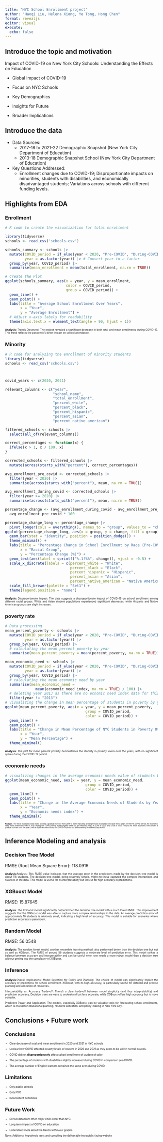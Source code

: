 ```yaml
---
title: "NYC School Enrollment project"
author: "Haoqi Liu, Helena Xiong, Ye Tong, Hong Chen"
format: revealjs
editor: visual
execute:
  echo: false
---
```


## Introduce the topic and motivation

Impact of COVID-19 on New York City Schools: Understanding the Effects on Education

-   Global Impact of COVID-19

-   Focus on NYC Schools

-   Key Demographics

-   Insights for Future

-   Broader Implications

## Introduce the data

-   Data Sources:
    -   2017-18 to 2021-22 Demographic Snapshot (New York City Department of Education)
    -   2013-18 Demographic Snapshot School (New York City Department of Education)
-   Key Questions Addressed:
    -   Enrollment changes due to COVID-19; Disproportionate impacts on minorities, students with disabilities, and economically disadvantaged students; Variations across schools with different funding levels.

## Highlights from EDA

::: panel-tabset
### Enrollment

```r
# R code to create the visualization for total enrollment

library(tidyverse)
schools <- read_csv('schools.csv')

schools_summary <- schools |>
  mutate(COVID_period = if_else(year < 2020, "Pre-COVID", "During-COVID"),
         year = as.factor(year)) |> # Convert year to a factor
  group_by(year, COVID_period) |>
  summarise(mean_enrollment = mean(total_enrollment, na.rm = TRUE))

# Create the Plot
ggplot(schools_summary, aes(x = year, y = mean_enrollment, 
                            color = COVID_period, 
                            group = COVID_period)) +
  geom_line() +
  geom_point() + 
  labs(title = "Average School Enrollment Over Years", 
       x = "Year", 
       y = "Average Enrollment") +
  # Adjust x-axis labels for readability
  theme(axis.text.x = element_text(angle = 90, hjust = 1))  
```

::: {style="font-size: 0.6em;  margin: 0 auto; text-align: justify;"}
<strong>Analysis:</strong> Trends Observed: The project revealed a significant decrease in both total and mean enrollments during COVID-19. This trend reflects the pandemic's direct impact on school attendance.
:::

### Minority

```r

# R code for analyzing the enrollment of minority students
library(tidyverse)
schools <- read_csv('schools.csv')



covid_years <- c(2020, 2021)

relevant_columns <- c("year", 
                      "school_name",
                      "total_enrollment", 
                      "percent_white", 
                      "percent_black", 
                      "percent_hispanic", 
                      "percent_asian", 
                      "percent_native_american")

filtered_schools <- schools |>
  select(all_of(relevant_columns))

correct_percentages <- function(x) {
  ifelse(x > 1, x / 100, x)
}

corrected_schools <- filtered_schools |>
  mutate(across(starts_with("percent"), correct_percentages))

avg_enrollment_pre_covid <- corrected_schools |> 
  filter(year < 2020) |>
  summarise(across(starts_with("percent"), mean, na.rm = TRUE))

avg_enrollment_during_covid <- corrected_schools |> 
  filter(year >= 2020) |>
  summarise(across(starts_with("percent"), mean, na.rm = TRUE))

percentage_change <- (avg_enrollment_during_covid - avg_enrollment_pre_covid) / 
  avg_enrollment_pre_covid * 100

percentage_change_long <- percentage_change |>
  pivot_longer(cols = everything(), names_to = "group", values_to = "change")
ggplot(percentage_change_long, aes(x = group, y = change, fill = group)) +
  geom_bar(stat = "identity", position = position_dodge()) +
  theme_minimal() +
  labs(title = "Percentage Change in School Enrollment by Race (Pre-COVID vs. During COVID)",
       x = "Racial Group",
       y = "Percentage Change (%)") +
  geom_text(aes(label = sprintf("%.1f%%", change)), vjust = -0.5) +
  scale_x_discrete(labels = c(percent_white = "White", 
                              percent_black = "Black", 
                              percent_hispanic = "Hispanic", 
                              percent_asian = "Asian", 
                              percent_native_american = "Native American")) +
  scale_fill_brewer(palette = "Set1") +
  theme(legend.position = "none")


```

::: {style="font-size: 0.6em;  margin: 0 auto; text-align: justify;"}
<strong>Analysis:</strong> Disproportionate Impact: The data suggests a disproportionate impact of COVID-19 on school enrollment among different racial groups. White and Asian student populations experienced significant decreases, while Hispanic and Native American groups saw slight increases.
:::

### poverty rate

```r

# Data processing 
mean_percent_poverty <- schools |>  
  mutate(COVID_period = if_else(year < 2020, "Pre-COVID", "During-COVID"),
         year = as.factor(year)) |>
  group_by(year, COVID_period) |>
  # calculating the mean percent poverty by year 
  summarise(mean_percent_poverty = mean(percent_poverty, na.rm = TRUE))

mean_economic_need <- schools |>  
  mutate(COVID_period = if_else(year < 2020, "Pre-COVID", "During-COVID"),
         year = as.factor(year)) |>
  group_by(year, COVID_period) |>
  # calculating the mean economic need by year 
  summarise(mean_economic_need = 
              mean(economic_need_index, na.rm = TRUE) / 100) |> 
  # deleting year 2013 as there are no ecnomic need index data for this year
  filter(year != "2013")  
# visualizing the change in mean percentage of students in poverty by years
ggplot(mean_percent_poverty, aes(x = year, y = mean_percent_poverty, 
                                     group = COVID_period, 
                                     color = COVID_period)) +
  geom_line() +
  geom_point() + 
  labs(title = "Change in Mean Percentage of NYC Students in Poverty Over the Years",
       x = "Year",
       y = "Mean Percentage") +
  theme_minimal() 


```

::: {style="font-size: 0.6em;  margin: 0 auto; text-align: justify;"}
<strong>Analysis:</strong> The plot for mean percent poverty demonstrates the stability in poverty levels over the years, with no significant spikes during the COVID-19 period.
:::

### economic needs

```r


# visualizing changes in the average economic needs value of students by years
ggplot(mean_economic_need, aes(x = year, y = mean_economic_need, 
                                     group = COVID_period, 
                                     color = COVID_period)) +
  geom_line() +
  geom_point() + 
  labs(title = "Change in the Average Economic Needs of Students by Years",
       x = "Year",
       y = "Economic needs index") +
  theme_minimal() 

```

::: {style="font-size: 0.4em;  margin: 0 auto; text-align: justify;"}
<strong>Analysis:</strong> The mean economic need index showed a gradual increase from 2014 to 2019, indicating a rising trend in economic need over these years. In the Pre-COVID period, the economic need index peaked at 0.745 in 2019. During the COVID period, it was slightly lower but still relatively high, at 0.744 in 2020 and 0.738 in 2021. The plot for mean economic need shows a gradual increase over the years, with a slight decrease during the COVID-19 period but still remaining at relatively high levels.
:::
:::

## Inference Modeling and analysis

::: panel-tabset
### Decision Tree Model

RMSE (Root Mean Square Error): 118.0916

::: {style="font-size: 0.6em;  margin: 0 auto; text-align: justify;"}
<strong>Analysis:</strong>Analysis: This RMSE value indicates that the average error in the predictions made by the decision tree model is about 118 students. The decision tree model, being relatively simple, might not have captured the complex interactions and nuances in the data. This model is useful for its interpretability but less so for high accuracy in predictions.
:::

### XGBoost Model

RMSE: 15.87645

::: {style="font-size: 0.6em;  margin: 0 auto; text-align: justify;"}
<strong>Analysis:</strong> The XGBoost model significantly outperformed the decision tree model with a much lower RMSE. This improvement suggests that the XGBoost model was able to capture more complex relationships in the data. An average prediction error of approximately 16 students is relatively small, indicating a high level of accuracy. This model is suitable for scenarios where prediction accuracy is paramount.
:::

### Random Model

RMSE: 56.0548

::: {style="font-size: 0.6em;  margin: 0 auto; text-align: justify;"}
<strong>Analysis:</strong> The random forest model, another ensemble learning method, also performed better than the decision tree but not as well as XGBoost. The RMSE of around 56 students suggests a moderate level of prediction error. This model strikes a balance between accuracy and interpretability and can be useful when one needs a more robust model than a decision tree without getting into the complexity of XGBoost.
:::

### Inference

::: {style="font-size: 0.6em;  margin: 0 auto; text-align: justify;"}
<strong>Analysis:</strong>Overall Implications: Model Selection for Policy and Planning: The choice of model can significantly impact the accuracy of predictions for school enrollment. XGBoost, with its high accuracy, is particularly useful for detailed and precise planning and allocation of resources.

Interpretability vs. Accuracy Trade-off: There's a clear trade-off between model simplicity (and thus interpretability) and prediction accuracy. Decision trees are easy to understand but less accurate, while XGBoost offers high accuracy but is more complex.

Predictive Power and Application: The models, especially XGBoost, can be valuable tools for forecasting school enrollments, which is crucial for educational planning, resource allocation, and policy-making in New York City.
:::
:::

## Conclusions + Future work

::: panel-tabset
### Conclusions

::: {style="font-size: 0.6em;  margin: 0 auto; text-align: justify;"}
-   Clear decrease of total and mean enrollment in 2020 and 2021 in NYC schools

-   Unclear how COVID affected poverty levels of student in 2020 and 2021 as they seem to be within normal bounds.

-   COVID did not **disproportionately** affect school enrollment of student of color

-   The percentage of students with disabilities slightly increased during COVID in comparison pre-COVID.

-   The average number of English learners remained the same even during COVID.
:::

### Limitations

::: {style="font-size: 0.6em;  margin: 0 auto; text-align: justify;"}
-   Only public schools

-   Only NYC

-   Inconsistent definitions
:::

### Future Work

::: {style="font-size: 0.6em;  margin: 0 auto; text-align: justify;"}
-   School data from other major cities other than NYC.

-   Long term impact of COVID on education

-   Understand more about the trends within our graphs.

Note: Additional hypothesis tests and compiling the deliverable into public facing website
:::
:::
